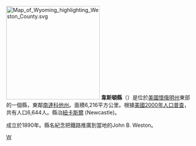 {{noteTA
|T=zh-hans:韦斯顿县 (怀俄明州);zh-hk:韋斯頓縣 (懷俄明州);zh-tw:韋斯頓郡 (懷俄明州);
}}
[[File:Map_of_Wyoming_highlighting_Weston_County.svg|250px]]
'''韋斯頓縣'''（{{lang-en|Weston County}}）是位於[[美國|美國]][[懷俄明州|懷俄明州]]東部的一個縣，東鄰[[南達科他州|南達科他州]]。面積6,216平方公里。根據[[美國2000年人口普查|美國2000年人口普查]]，共有人口6,644人。縣治[[紐卡斯爾_(懷俄明州)|紐卡斯爾]] (Newcastle)。

成立於1890年。縣名紀念把鐵路推廣到當地的John B. Weston。
[[Category:懷俄明州行政區劃|W]]